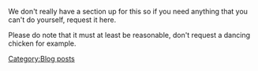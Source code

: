 We don't really have a section up for this so if you need anything that you can't do yourself, request it here.

Please do note that it must at least be reasonable, don't request a dancing chicken for example.
[[Category:Blog posts]]